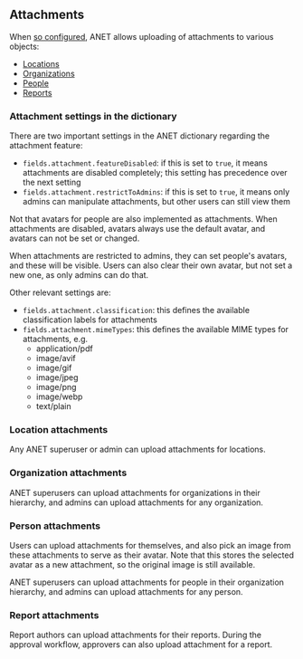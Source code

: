 
<Meta title="0. ANET Stories/Attachments" />

## Attachments

When [so configured](#attachment-settings-in-the-dictionary), ANET allows uploading of attachments
to various objects:

- [Locations](#location-attachments)
- [Organizations](#organization-attachments)
- [People](#person-attachments)
- [Reports](#report-attachments)

### Attachment settings in the dictionary

There are two important settings in the ANET dictionary regarding the attachment feature:

- `fields.attachment.featureDisabled`: if this is set to `true`, it means attachments are disabled
  completely; this setting has precedence over the next setting
- `fields.attachment.restrictToAdmins`: if this is set to `true`, it means only admins can
  manipulate attachments, but other users can still view them

Not that avatars for people are also implemented as attachments. When attachments are disabled,
avatars always use the default avatar, and avatars can not be set or changed.

When attachments are restricted to admins, they can set people's avatars, and these will be visible.
Users can also clear their own avatar, but not set a new one, as only admins can do that.

Other relevant settings are:

- `fields.attachment.classification`: this defines the available classification labels for
   attachments
- `fields.attachment.mimeTypes`: this defines the available MIME types for attachments, e.g.
  * application/pdf
  * image/avif
  * image/gif
  * image/jpeg
  * image/png
  * image/webp
  * text/plain

### Location attachments

Any ANET superuser or admin can upload attachments for locations.

### Organization attachments

ANET superusers can upload attachments for organizations in their hierarchy, and admins can upload
attachments for any organization.

### Person attachments

Users can upload attachments for themselves, and also pick an image from these attachments to serve
as their avatar. Note that this stores the selected avatar as a new attachment, so the original
image is still available.

ANET superusers can upload attachments for people in their organization hierarchy, and admins can
upload attachments for any person.

### Report attachments

Report authors can upload attachments for their reports. During the approval workflow, approvers can
also upload attachment for a report.
